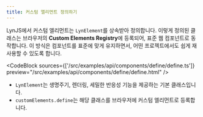 ```yaml
---
title: 커스텀 엘리먼트 정의하기
---
```


LynJS에서 커스텀 엘리먼트는 `LynElement`를 상속받아 정의합니다. 이렇게 정의된 클래스는 브라우저의 **Custom Elements
Registry**에 등록되어, 표준 웹 컴포넌트로 동작합니다. 이 방식은 컴포넌트를 표준에 맞게 유지하면서, 어떤 프로젝트에서도
쉽게 재사용할 수 있도록 합니다.


<CodeBlock
  sources={['/src/examples/api/components/define/define.ts']}
  preview="/src/examples/api/components/define/define.html"
/>

- `LynElement`는 생명주기, 렌더링, 세밀한 반응성 기능을 제공하는 기본 클래스입니다.
- `customElements.define`는 해당 클래스를 브라우저에 커스텀 엘리먼트로 등록합니다.
